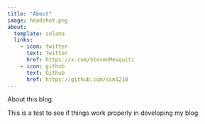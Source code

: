 ```yaml
---
title: "About"
image: headshot.png
about:
  template: solana
  links:
    - icon: twitter
      text: Twitter
      href: https://x.com/StevenMesquiti
    - icon: github
      text: Github
      href: https://github.com/scm1210
---
```


About this blog.

This is a test to see if things work properly in developing my blog
